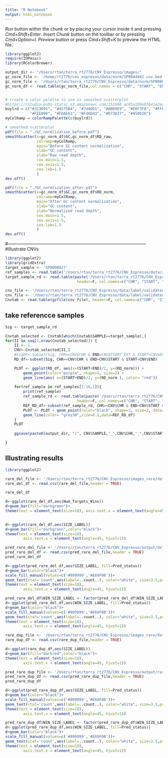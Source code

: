 ```yaml
---
title: "R Notebook"
output: html_notebook
---
```


*Run* button within the chunk or by placing your cursor inside it and pressing *Cmd+Shift+Enter*. 
*Insert Chunk* button on the toolbar or by pressing *Cmd+Option+I*.
*Preview* button or press *Cmd+Shift+K* to preview the HTML file.

```r
library(ggplot2)
require(IDPmisc) 
library(RColorBrewer)

output_dir <- "/Users/rtan/terra_rt2776/CNV_Espresso/images/"
gc_norm_file <- '/home/rt2776/cnv_espresso/data/norm/SP0044942.cov.bed.gz.normalized_gc'
gc_norm_file <- '/Users/rtan/terra_rt2776/CNV_Espresso/data/norm/SP0000027.cov.bed.norm.gz'
gc_norm_df <- read.table(gc_norm_file,col.names = c("CHR", "START", "END", "GC", "RD_raw", "RD_norm"))


# create a color palette to use in smoothed scatterplot
#https://rstudio-pubs-static.s3.amazonaws.com/151690_ac65a180e03641e2adc3cb2ecf6306c3.html
buylrd = c("#313695", "#4575B4", "#74ADD1", "#ABD9E9", "#E0F3F8", "#FFFFBF",
           "#FEE090", "#FDAE61", "#F46D43", "#D73027", "#A50026") 
myColRamp = colorRampPalette(c(buylrd))

```


```r
# smoothed scatterplot
pdf(file = "./GC_normlization_before.pdf")
smoothScatter(x=gc_norm_df$GC,gc_norm_df$RD_raw,
              colramp=myColRamp,
              main="Before GC content normalization",
              xlab="GC content",
              ylab="Raw read depth",
              cex.main=1.5,
              cex.axis=1.5,
              cex.lab=1.5
              )
dev.off()
```

```r
pdf(file = "./GC_normlization_after.pdf")
smoothScatter(x=gc_norm_df$GC,gc_norm_df$RD_norm,
              colramp=myColRamp,
              main="After GC content normalization",
              xlab="GC content",
              ylab="Normalized read depth",
              cex.main=1.5,
              cex.axis=1.5,
              cex.lab=1.5
              )
dev.off()
```

#-----------------------------------------------------------------------------------------------
#Illustrate CNVs
```r
library(ggplot2)
library(gridExtra)
target_sample <- 'SP0000027'
ref_samples <- read.table('/Users/rtan/terra_rt2776/CNV_Espresso/data/ref/SP0000027.ref')
target_sample_rd <- read.table(paste('/Users/rtan/terra_rt2776/CNV_Espresso/data/norm/',target_sample,'.cov.bed.norm',sep=''),
                                header=F, col.names=c("CHR", "START", "END", "GC", "RD_raw", "RD_norm"))

cnv_file <- '/Users/rtan/terra_rt2776/CNV_Espresso/data/label/validated_xhmm_canoes_clamms_true_cnvs.txt'
cnv_file <- '/Users/rtan/terra_rt2776/CNV_Espresso/data/label/validated_xhmm_canoes_clamms_false_cnvs.txt'
Cnvtab <- read.table(gzfile(cnv_file), header=F, col.names=c("CHR", "START", "END", "TYPE", "LENGTH", "SAMPLE", "LABEL", "TOOL"))
```
## take referencce samples
```r
Sig <- target_sample_rd
```

```r
Cnvtab_selected <- Cnvtab[which(Cnvtab$SAMPLE==target_sample),]
for(II in seq(1,nrow(Cnvtab_selected))) {
    II <- 1
    CNV<-Cnvtab_selected[II,]
    #SigDF<-subset(Sig, CHR==CNV$CHR & END>CNV$START_EXT & START<CNV$END_EXT)
    RD_df<-subset(Sig, CHR==CNV$CHR & END>CNV$START & START<CNV$END)

    PLOT <- ggplot(RD_df, aes(x=(START+END)/2, y=(RD_norm))) +
        geom_point(color="purple", shape=1, size=2) +
        geom_line(aes( x=(START+END)/2, y=(RD_norm ), color= "red"))
    
    for(ref_sample in ref_samples[1:10,1]){
        print(ref_sample)
        ref_sample_rd <- read.table(paste('/Users/rtan/terra_rt2776/CNV_Espresso/data/norm/',ref_sample,'.cov.bed.norm',sep=''),
                                header=F, col.names=c("CHR", "START", "END", "GC", "RD_raw", "RD_norm"))
        REF_RD_df<-subset(ref_sample_rd, CHR==CNV$CHR & END>CNV$START & START<CNV$END)
        PLOT <- PLOT + geom_point(color="black", shape=1, size=2, data=REF_RD_df) +
        geom_line(color= "grey30",size=0.2,data=REF_RD_df)
    }
    PLOT
    
    ggsave(paste0(output_dir, "/", CNV$SAMPLE,"_",CNV$CHR,"_",CNV$START,"-",CNV$END,"_",CNV$LABEL,".png"), PLOT, width=7, height=4, unit="in")

}
```

## Illustrating results
```r
library(ggplot2)
```

```r
rare_del_file <- '/Users/rtan/terra_rt2776/CNV_Espresso/images_rare/data_backup/rare_del_entire_cnv_info.csv'
rare_del_df <- read.csv(rare_del_file,header = TRUE)
```

```r
rare_del_df
```

```r
d<-ggplot(rare_del_df,aes(Num_Targets_Wins))
d+geom_bar(fill="darkgreen")+
theme(text = element_text(size=18), axis.text.x = element_text(angle=45, hjust=1))
        
```

```r
d<-ggplot(rare_del_df,aes(SIZE_LABEL))
d+geom_bar(fill="darkgreen",color="black")+
theme(text = element_text(size=18),
        axis.text.x = element_text(angle=45, hjust=1))
```

```r
pred_rare_del_file <- '/Users/rtan/terra_rt2776/CNV_Espresso/output/del_test_predict_info.csv'
pred_rare_del_df <- read.csv(pred_rare_del_file,header = TRUE)
pred_rare_del_df
```
```r
d<-ggplot(pred_rare_del_df,aes(SIZE_LABEL, fill=Pred_status))
d+geom_bar(color="black")+
scale_fill_manual(values=c('#999999','#E69F00'))+
geom_text(stat='count',aes(label=..count..), color="white", size=3.5,position=position_stack(0.5))+
theme(text = element_text(size=18),
        axis.text.x = element_text(angle=45, hjust=1))
```

```r
pred_rare_del_df$WIN_SIZE_LABEL <- factor(pred_rare_del_df$WIN_SIZE_LABEL,level=c(2,3,4,5,6,7,8,9,10,'11 to 20','21 to 30','31 to 50','51 to 100'))
d<-ggplot(pred_rare_del_df,aes(WIN_SIZE_LABEL, fill=Pred_status))
d+geom_bar(color="black")+
scale_fill_manual(values=c('#999999','#E69F00'))+
geom_text(stat='count',aes(label=..count..), color="white", size=3.5,position=position_stack(0.5))+
theme(text = element_text(size=18),
        axis.text.x = element_text(angle=45, hjust=1))
```

```r
rare_dup_file <- '/Users/rtan/terra_rt2776/CNV_Espresso/images_rare/data_backup/rare_entire_dup_info.csv'
rare_dup_df <- read.csv(rare_dup_file,header = TRUE)
```
```r
d<-ggplot(rare_dup_df,aes(SIZE_LABEL))
d+geom_bar(fill="darkred",color="black")+
theme(text = element_text(size=18),
        axis.text.x = element_text(angle=45, hjust=1))
```
```r
pred_rare_dup_file <- '/Users/rtan/terra_rt2776/CNV_Espresso/output/rare_entire_dup_test_predict_info.csv'
pred_rare_dup_df <- read.csv(pred_rare_dup_file,header = TRUE)
pred_rare_dup_df
```

```r
d<-ggplot(pred_rare_dup_df,aes(SIZE_LABEL, fill=Pred_status))
d+geom_bar(color="black")+
scale_fill_manual(values=c('#999999','#E69F00'))+
geom_text(stat='count',aes(label=..count..), color="white", size=3.5,position=position_stack(0.5))+
theme(text = element_text(size=18),
        axis.text.x = element_text(angle=45, hjust=1))
```
```r
pred_rare_dup_df$WIN_SIZE_LABEL <- factor(pred_rare_dup_df$WIN_SIZE_LABEL,level=c(2,3,4,5,6,7,8,9,10,'11 to 20','21 to 30','31 to 50','51 to 100'))
d<-ggplot(pred_rare_dup_df,aes(WIN_SIZE_LABEL, fill=Pred_status))
d+geom_bar(color="black")+
scale_fill_manual(values=c('#999999','#E69F00'))+
geom_text(stat='count',aes(label=..count..), color="white", size=3.5,position=position_stack(0.5))+
theme(text = element_text(size=18),
        axis.text.x = element_text(angle=45, hjust=1))
```

